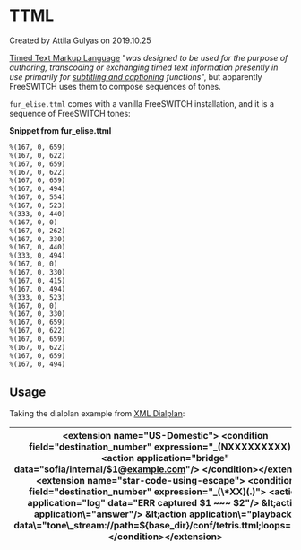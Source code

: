 
# TTML 

 Created by  Attila Gulyas on 2019.10.25

[Timed Text Markup Language](https://en.wikipedia.org/wiki/Timed%5FText%5FMarkup%5FLanguage) "_was designed to be used for the purpose of authoring, transcoding or exchanging timed text information presently in use primarily for [subtitling and captioning](https://en.wikipedia.org/wiki/Subtitle%5F%28captioning%29 "Subtitle (captioning)")_ _functions_", but apparently FreeSWITCH uses them to compose sequences of tones. 

`fur_elise.ttml` comes with a vanilla FreeSWITCH installation, and it is a sequence of FreeSWITCH tones:

**Snippet from fur\_elise.ttml**

```xml
%(167, 0, 659)
%(167, 0, 622)
%(167, 0, 659)
%(167, 0, 622)
%(167, 0, 659)
%(167, 0, 494)
%(167, 0, 554)
%(167, 0, 523)
%(333, 0, 440)
%(167, 0, 0)
%(167, 0, 262)
%(167, 0, 330)
%(167, 0, 440)
%(333, 0, 494)
%(167, 0, 0)
%(167, 0, 330)
%(167, 0, 415)
%(167, 0, 494)
%(333, 0, 523)
%(167, 0, 0)
%(167, 0, 330)
%(167, 0, 659)
%(167, 0, 622)
%(167, 0, 659)
%(167, 0, 622)
%(167, 0, 659)
%(167, 0, 494)


```

  
## Usage

Taking the dialplan example from [XML Dialplan](../../../../Dialplan/XML-Dialplan/index.mdx#why):

| &lt;extension name\="US-Domestic"\> &lt;condition field\="destination\_number" expression\="\_(NXXXXXXXXX)"\> &lt;action application\="bridge" data\="sofia/internal/$1@[example.com](http://example.com)"/> &lt;/condition\>&lt;/extension\> &lt;extension name\="star-code-using-escape"\> &lt;condition field\="destination\_number" expression\="\_(\\\*XX)(.)"\> &lt;action application\="log" data\="ERR captured $1 \~\~\~ $2"/> &lt;action application\="answer"/> &lt;action application\="playback" data\="tone\_stream://path=${base\_dir}/conf/tetris.ttml;loops=10"/> &lt;/condition\>&lt;/extension\> |
| ------------------------------------------------------------------------------------------------------------------------------------------------------------------------------------------------------------------------------------------------------------------------------------------------------------------------------------------------------------------------------------------------------------------------------------------------------------------------------------------------------------------------------------------------------------------------------- |


